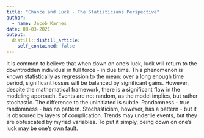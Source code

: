 ```yaml
---
title: "Chance and Luck - The Statisticians Perspective"
author:
  - name: Jacob Karnes
date: 08-03-2021
output:
  distill::distill_article:
    self_contained: false
---
```


It is common to believe that when down on one’s luck, luck will return to the downtrodden individual in full force - in due time. This phenomenon is known statistically as regression to the mean: over a long enough time period, significant losses will be balanced by significant gains. However, despite the mathematical framework, there is a significant flaw in the modeling approach. Events are not random, as the model implies, but rather stochastic. The difference to the uninitiated is subtle. Randomness - true randomness - has no pattern. Stochasticism, however, has a pattern - but it is obscured by layers of complication. Trends may underlie events, but they are obfuscated by myriad variables. To put it simply, being down on one’s luck may be one’s own fault.